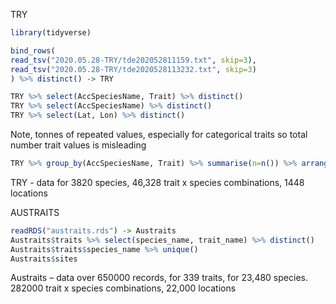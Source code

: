 TRY

```r
library(tidyverse)

bind_rows(
read_tsv("2020.05.28-TRY/tde202052811159.txt", skip=3),
read_tsv("2020.05.28-TRY/tde2020528113232.txt", skip=3)
) %>% distinct() -> TRY
```

```r
TRY %>% select(AccSpeciesName, Trait) %>% distinct()
TRY %>% select(AccSpeciesName) %>% distinct()
TRY %>% select(Lat, Lon) %>% distinct()
```

Note, tonnes of repeated values, especially for categorical traits so total number trait values is misleading

```r
TRY %>% group_by(AccSpeciesName, Trait) %>% summarise(n=n()) %>% arrange(desc(n))
```

TRY - data for 3820 species, 46,328 trait x species combinations, 1448 locations


AUSTRAITS

```r
readRDS("austraits.rds") -> Austraits
Austraits$traits %>% select(species_name, trait_name) %>% distinct()
Austraits$traits$species_name %>% unique()
Austraits$sites
```

Austraits -- data over 650000 records, for 339 traits, for 23,480 species. 282000 trait x species combinations, 22,000 locations



